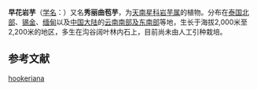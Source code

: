 {{Speciesbox
| taxon = Remusatia hookeriana
| authority = [[Schott|Schott]], 1857
| synonyms_ref={{r|theplantlist}}
| synonyms=*''Gonatanthus ornatus''<br>{{small|Schott, 1858}}
*''Remusatia ornata''<br>{{small|(Schott) [[H.Li|H.Li]] & [[Q.F.Guo|Q.F.Guo]], 1987}}
}}

'''早花岩芋'''（[[学名|学名]]：{{lang|la|''Remusatia hookeriana''}}）又名'''秀丽曲苞芋'''，为[[天南星科|天南星科]][[岩芋属|岩芋属]]的植物。分布在[[泰国北部|泰国北部]]、[[锡金|锡金]]、[[缅甸|缅甸]]以及[[中国大陆|中国大陆]]的[[云南南部及东南部|云南南部及东南部]]等地，生长于海拔2,000米至2,200米的地区，多生在沟谷阔叶林内石上，目前尚未由人工引种栽培。{{r|theplantlist|bioinfo|eflora}}

== 参考文献 ==
{{reflist|refs=
<ref name=bioinfo>{{cite web| url =http://www.bioinfo.cn/db05/KmzwSpecies.php?action=view&id=628| title =早花岩芋| work =《中国高等植物数据库全库》| publisher =中国科学院微生物研究所| author =昆明植物研究所| accessdate =2009-02-21| deadurl =yes| archiveurl =https://web.archive.org/web/20160305030732/http://www.bioinfo.cn/db05/KmzwSpecies.php?action=view&id=628| archivedate =2016-03-05}}</ref>
<ref name=eflora>{{cite web | url=http://db.kib.ac.cn/CNFlora/SearchResult.aspx?CPNI=CPNI-128-14486 | title=秀丽曲苞芋 ''Gonatanthus ornatus'' | publisher=中国植物物种信息数据库 | accessdate=2013-01-15}}</ref>
<ref name="theplantlist">[http://www.theplantlist.org/tpl1.1/record/kew-177292 ''Remusatia hookeriana'' Schott]. In: ''The Plant List'' (2013). Version 1.1. Published on the Internet; http://www.theplantlist.org/ {{Wayback|url=http://www.theplantlist.org/ |date=20190523171514 }} [2018-6-15].</ref>
}}

{{Taxonbar|from=Q11087061}}

{{DEFAULTSORT:Remusatia hookeriana}}
[[Category:岩芋属|hookeriana]]


{{Araceae-stub}}